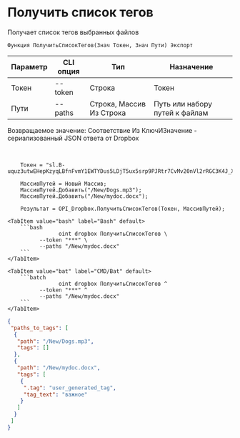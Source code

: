 ﻿---
sidebar_position: 1
---


# Получить список тегов
 Получает список тегов выбранных файлов



`Функция ПолучитьСписокТегов(Знач Токен, Знач Пути) Экспорт`

  | Параметр | CLI опция | Тип | Назначение |
  |-|-|-|-|
  | Токен | --token | Строка | Токен |
  | Пути | --paths | Строка, Массив Из Строка | Путь или набору путей к файлам |

  
  Возвращаемое значение:   Соответствие Из КлючИЗначение - сериализованный JSON ответа от Dropbox

<br/>




```bsl title="Пример кода"
    Токен = "sl.B-uquz3utwEHepKzyqLBfnFvmY1EWTYDus5LDjT5ux5srp9PJRtr7CvMv20nVl2rRGC3K4J_X5...";

    МассивПутей = Новый Массив;
    МассивПутей.Добавить("/New/Dogs.mp3");
    МассивПутей.Добавить("/New/mydoc.docx");

    Результат = OPI_Dropbox.ПолучитьСписокТегов(Токен, МассивПутей);
```
    

 <Tabs>
  
    <TabItem value="bash" label="Bash" default>
        ```bash
                    oint dropbox ПолучитьСписокТегов \
              --token "***" \
              --paths "/New/mydoc.docx"
        ```
    </TabItem>
  
    <TabItem value="bat" label="CMD/Bat" default>
        ```batch
                    oint dropbox ПолучитьСписокТегов ^
              --token "***" ^
              --paths "/New/mydoc.docx"
        ```
    </TabItem>
</Tabs>


```json title="Результат"
{
 "paths_to_tags": [
  {
   "path": "/New/Dogs.mp3",
   "tags": []
  },
  {
   "path": "/New/mydoc.docx",
   "tags": [
    {
     ".tag": "user_generated_tag",
     "tag_text": "важное"
    }
   ]
  }
 ]
}
```
